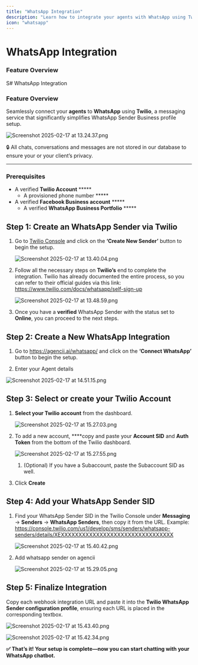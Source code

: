 ```yaml
---
title: "WhatsApp Integration"
description: "Learn how to integrate your agents with WhatsApp using Twilio"
icon: "whatsapp"
---
```


# WhatsApp Integration

### Feature Overview

S# WhatsApp Integration

### Feature Overview

Seamlessly connect your **agents** to **WhatsApp** using **Twilio**, a messaging service that significantly simplifies WhatsApp Sender Business profile setup.

![Screenshot 2025-02-17 at 13.24.37.png](/images/integrations/whatsapp-integration/Screenshot_2025-02-17_at_13.24.37.png)

🔒 All chats, conversations and messages are not stored in our database to ensure your or your client’s privacy.

---

### Prerequisites

- A verified **Twilio Account** *****
    - A provisioned phone number *****
- A verified **Facebook Business account** *****
    - A verified **WhatsApp Business Portfolio** *****

## Step 1: Create an WhatsApp Sender via Twilio

1. Go to [Twilio Console](https://console.twilio.com/us1/develop/sms/senders/whatsapp-senders) and click on the **‘Create New Sender’** button to begin the setup.

    ![Screenshot 2025-02-17 at 13.40.04.png](/images/integrations/whatsapp-integration/Screenshot_2025-02-17_at_13.40.04.png)

2. Follow all the necessary steps on **Twilio’s** end to complete the integration.
Twilio has already documented the entire process, so you can refer to their official guides via this link: https://www.twilio.com/docs/whatsapp/self-sign-up

    ![Screenshot 2025-02-17 at 13.48.59.png](/images/integrations/whatsapp-integration/Screenshot_2025-02-17_at_13.48.59.png)

3. Once you have a **verified** WhatsApp Sender with the status set to **Online**, you can proceed to the next steps.

## Step 2: **Create a New WhatsApp Integration**

1. Go to https://agencii.ai/whatsapp/ and click on the **‘Connect WhatsApp’** button to begin the setup.

2. Enter your Agent details

![Screenshot 2025-02-17 at 14.51.15.png](/images/integrations/whatsapp-integration/Screenshot_2025-02-17_at_14.51.15.png)

## Step 3: Select or create your Twilio Account

1. **Select your Twilio account** from the dashboard.

    ![Screenshot 2025-02-17 at 15.27.03.png](/images/integrations/whatsapp-integration/Screenshot_2025-02-17_at_15.27.03.png)

2. To add a new account, ****copy and paste your **Account SID** and **Auth Token** from the bottom of the Twilio dashboard.

    ![Screenshot 2025-02-17 at 15.27.55.png](/images/integrations/whatsapp-integration/Screenshot_2025-02-17_at_15.27.55.png)

    1. (Optional) If you have a Subaccount, paste the Subaccount SID as well.
3. Click **Create**

## Step 4: Add your WhatsApp Sender SID

1. Find your WhatsApp Sender SID in the Twilio Console under **Messaging** → **Senders** → **WhatsApp Senders**, then copy it from the URL. Example: https://console.twilio.com/us1/develop/sms/senders/whatsapp-senders/details/XEXXXXXXXXXXXXXXXXXXXXXXXXXXXXXXXX

    ![Screenshot 2025-02-17 at 15.40.42.png](/images/integrations/whatsapp-integration/Screenshot_2025-02-17_at_15.40.42.png)

2. Add whatsapp sender on agencii

    ![Screenshot 2025-02-17 at 15.29.05.png](/images/integrations/whatsapp-integration/Screenshot_2025-02-17_at_15.29.05.png)


## Step 5: Finalize Integration

Copy each webhook integration URL and paste it into the **Twilio WhatsApp Sender configuration profile**, ensuring each URL is placed in the corresponding textbox.

![Screenshot 2025-02-17 at 15.43.40.png](/images/integrations/whatsapp-integration/Screenshot_2025-02-17_at_15.43.40.png)

![Screenshot 2025-02-17 at 15.42.34.png](/images/integrations/whatsapp-integration/Screenshot_2025-02-17_at_15.42.34.png)

**✅ That’s it! Your setup is complete—now you can start chatting with your WhatsApp chatbot.**